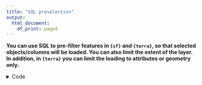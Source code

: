```yaml
---
title: "SQL preselection"
output:
  html_document:
    df_print: paged
---
```


**
You can use SQL to pre-filter features in `{sf}` and `{terra}`, so that
selected objects/columns will be loaded. You can also limit the extent of the
layer. In addition, in `{terra}` you can limit the loading to attributes or
geometry only.
**

<details>
<summary>Code</summary>

```r
library("sf")
library("terra")
set.seed(1)
```

```r
n = 500000
df = data.frame(x = rnorm(n), y = rnorm(n),
                col_1 = sample(c(TRUE, FALSE), n, replace = TRUE), # logical
                col_2 = sample(letters, n, replace = TRUE),        # character
                col_3 = runif(n),                                  # double
                col_4 = sample(1:100, n, replace = TRUE))          # integer
df = st_as_sf(df, coords = c("x", "y"), crs = 4326)

gpkg = tempfile(fileext = ".gpkg")
write_sf(df, gpkg, layer = "test")
```

### `{sf}`

```r
## default
system.time({
  x = read_sf(gpkg)
})
```

```r
## select columns
sql = "SELECT geom, col_2 FROM test"
system.time({
  x = read_sf(gpkg, query = sql)
})
```

```r
## select rows
sql = "SELECT * FROM test WHERE col_2 = 'a'"
system.time({
  x = read_sf(gpkg, query = sql)
})
```

```r
## select area
## slight slower but memory allocation is smaller
bbox = st_bbox(c(xmin = -1, xmax = 1, ymax = 1, ymin = -1),
               crs = st_crs(4326))
bbox = st_as_text(st_as_sfc(bbox))
system.time({
  x = read_sf(gpkg, wkt_filter = bbox)
})
```

### `{terra}`

```r
## default
system.time({
  y = vect(gpkg)
})
```

```r
## read only attributes
system.time({
  y = vect(gpkg, what = "attributes")
})
```

```r
## read only geometry
system.time({
  y = vect(gpkg, what = "geoms")
})
```

</details>
